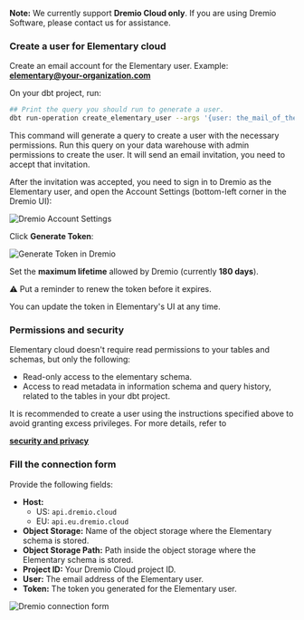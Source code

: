 **Note:** We currently support **Dremio Cloud only**. If you are using Dremio Software, please contact us for assistance.

### Create a user for Elementary cloud

Create an email account for the Elementary user. 
Example: **elementary@your-organization.com**

On your dbt project, run:

```bash
## Print the query you should run to generate a user.
dbt run-operation create_elementary_user --args '{user: the_mail_of_the_elementary_user}'
```

This command will generate a query to create a user with the necessary permissions. Run this query on your data warehouse with admin permissions to create the user. It will send an email invitation, you need to accept that invitation.  

After the invitation was accepted, you need to sign in to Dremio as the Elementary user, and open the Account Settings (bottom-left corner in the Dremio UI):


<Frame>
  <div className="dark:bg-white rounded-md p-4">
    <img
      src="https://res.cloudinary.com/do5hrgokq/image/upload/v1757332256/dremio-account-settings_iswpf0.png"
      alt="Dremio Account Settings"
    />
  </div>
</Frame>

Click **Generate Token**:

<Frame>
  <div className="dark:bg-white rounded-md p-4">
    <img
      src="https://res.cloudinary.com/do5hrgokq/image/upload/v1757332259/dremio-token_cgdkeg.png"
      alt="Generate Token in Dremio"
    />
  </div>
</Frame>

Set the **maximum lifetime** allowed by Dremio (currently **180 days**).

⚠️ Put a reminder to renew the token before it expires.

You can update the token in Elementary's UI at any time.

### Permissions and security

Elementary cloud doesn't require read permissions to your tables and schemas, but only the following:

- Read-only access to the elementary schema.
- Access to read metadata in information schema and query history, related to the tables in your dbt project.

It is recommended to create a user using the instructions specified above to avoid granting excess privileges. For more details, refer to

[**security and privacy**](https://docs.elementary-data.com/cloud/general/security-and-privacy)

### Fill the connection form

Provide the following fields:

- **Host:**
    - US: `api.dremio.cloud`
    - EU: `api.eu.dremio.cloud`
- **Object Storage:** Name of the object storage where the Elementary schema is stored.
- **Object Storage Path:** Path inside the object storage where the Elementary schema is stored.
- **Project ID:** Your Dremio Cloud project ID.
- **User:** The email address of the Elementary user.
- **Token:** The token you generated for the Elementary user.
 
 <img
  src="/pics/cloud/dremio/dremio-form.png"
  alt="Dremio connection form"
/>
